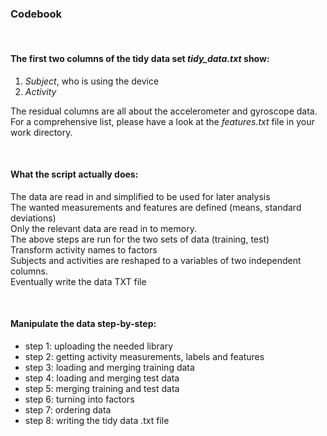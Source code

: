 ### Codebook   
<p>&nbsp;</p>
#### The first two columns of the tidy data set *tidy_data.txt* show:  

1. *Subject*, who is using the device  
2. *Activity* 


The residual columns are all about the accelerometer and gyroscope data.   
For a comprehensive list, please have a look at the *features.txt* file in your work directory.  
  
<p>&nbsp;</p>
#### What the script actually does:

The data are read in and simplified to be used for later analysis   
The wanted measurements and features are defined (means, standard deviations)     
Only the relevant data are read in to memory.  
The above steps are run for the two sets of data (training, test)  
Transform activity names to factors    
Subjects and activities are reshaped to a variables of two independent columns.  
Eventually write the data TXT file 
<p>&nbsp;</p>
#### Manipulate the data step-by-step:  

* step 1: uploading the needed library  
* step 2: getting activity measurements, labels and features   
* step 3: loading and merging training data  
* step 4: loading and merging test data  
* step 5: merging training and test data  
* step 6: turning into factors  
* step 7: ordering data  
* step 8: writing the tidy data .txt file  